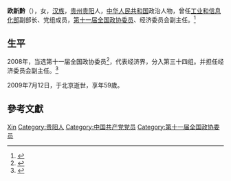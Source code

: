 '''欧新黔'''（{{bd|1949年||2009年|7月12日}}），女，[[汉族|汉族]]，[[贵州|贵州]][[贵阳|贵阳]]人，[[中华人民共和国|中华人民共和国]]政治人物，曾任[[工业和信息化部|工业和信息化部]]副部长、党组成员，[[第十一届全国政协委员|第十一届全国政协委员]]、经济委员会副主任。<ref>{{Cite web|title=工信部副部长欧新黔病逝|url=http://www.ccement.com/news/content/29667.html|accessdate=2009-07-14|work=中国水泥网|archiveurl=https://web.archive.org/web/20180704093645/http://www.ccement.com/news/content/29667.html|archivedate=2018-07-04}}</ref>

== 生平 ==
2008年，当选第十一届全国政协委员<ref>{{cite news|title=第十一届全国政协委员名单|url=http://www.indaa.com.cn/zt/2009qglh/zxzs/200903/t20090303_127573.html|accessdate=2013-04-09|newspaper=新华社北京1月25日电 中国人民政治协商会议第十一届全国委员会委员名单(共2237人，2008年1月25日政协第十届全国委员会常务委员会第二十次会议通过)|date=2008-01-25|deadurl=yes|archiveurl=https://web.archive.org/web/20130928014403/http://www.indaa.com.cn/zt/2009qglh/zxzs/200903/t20090303_127573.html|archivedate=2013-09-28}}</ref>，代表经济界，分入第三十四组。并担任经济委员会副主任。<ref>{{cite news|title=全国政协信息-欧新黔|url=http://www.cppcc.gov.cn/CMS/wylibary/showJcwyxtInfoWylibary.action?tabJcwyxt.guid=11W0012510&wytype=wjwy|accessdate=2013-04-11|newspaper=全国政协委员会|archive-date=2019-06-11|archive-url=https://web.archive.org/web/20190611103058/http://www.cppcc.gov.cn/CMS/wylibary/showJcwyxtInfoWylibary.action?tabJcwyxt.guid=11W0012510&wytype=wjwy|dead-url=no}}</ref>

2009年7月12日，于北京逝世，享年59歲。

== 參考文獻 ==
{{reflist}}

{{Authority control}}
{{DEFAULTSORT:Ou}}
[[Category:歐姓|Xin]]
[[Category:贵阳人|Category:贵阳人]]
[[Category:中国共产党党员|Category:中国共产党党员]]
[[Category:第十一届全国政协委员|Category:第十一届全国政协委员]]


{{中国政治人物小作品}}